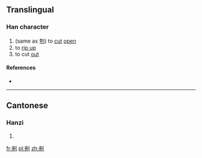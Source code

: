 ==Translingual==

===Han character===
{{Han char|rn=18|rad=刀|as=08|sn=10|four=|canj=FHLN|ids=⿰券刂}}

# (same as [[刳]]) to [[cut]] [[open]]
# to [[rip up]]
# to cut [[out]]

====References====
* {{Han ref|kx=0141.150|hdz=10345.030|uh=34EC|ud=13548}}

----

==Cantonese==

===Hanzi===
{{yue-hanzi|jyut=[[fu1]]|y=fu1}}

# {{defn|lang=yue|sort=刀08}}

[[fr:㓬]]
[[pl:㓬]]
[[zh:㓬]]